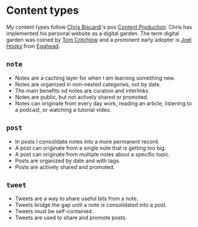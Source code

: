 # Content types

My content types follow [Chris Biscardi](https://www.christopherbiscardi.com/)'s pos [Content Production](https://www.christopherbiscardi.com/content-production). Chris has implemented his personal website as a digital garden. The term digital garden was coined by [Tom Critchlow](https://tomcritchlow.com/2018/10/10/of-gardens-and-wikis/) and a prominent early adopter is [Joel Hooks](https://joelhooks.com/digital-garden) from [Egghead](https://egghead.io/).

## `note`

- Notes are a caching layer for when I am learning something new.
- Notes are organized in non-nested categories, not by date.
- The main benefits od notes are curation and interlinks.
- Notes are public, but not actively shared or promoted.
- Notes can originate from every day work, reading an article, listening to a podcast, or watching a tutorial video.

## `post`

- In posts I consolidate notes into a more permanent record.
- A post can originate from a single note that is getting too big.
- A post can originate from multiple notes about a specific topic.
- Posts are organized by date and with tags.
- Posts are actively shared and promoted.

## `tweet`

- Tweets are a way to share useful bits from a note.
- Tweets bridge the gap until a note is consolidated into a post.
- Tweets must be self-contained.
- Tweets are used to share and promote posts.
